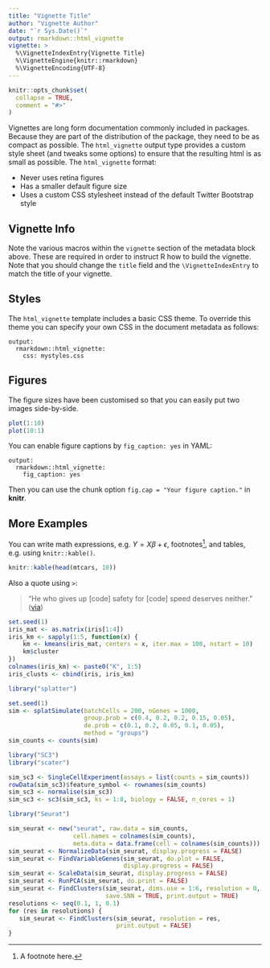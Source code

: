 ```yaml
---
title: "Vignette Title"
author: "Vignette Author"
date: "`r Sys.Date()`"
output: rmarkdown::html_vignette
vignette: >
  %\VignetteIndexEntry{Vignette Title}
  %\VignetteEngine{knitr::rmarkdown}
  %\VignetteEncoding{UTF-8}
---
```


```r
knitr::opts_chunk$set(
  collapse = TRUE,
  comment = "#>"
)
```

Vignettes are long form documentation commonly included in packages. Because they are part of the distribution of the package, they need to be as compact as possible. The `html_vignette` output type provides a custom style sheet (and tweaks some options) to ensure that the resulting html is as small as possible. The `html_vignette` format:

- Never uses retina figures
- Has a smaller default figure size
- Uses a custom CSS stylesheet instead of the default Twitter Bootstrap style

## Vignette Info

Note the various macros within the `vignette` section of the metadata block above. These are required in order to instruct R how to build the vignette. Note that you should change the `title` field and the `\VignetteIndexEntry` to match the title of your vignette.

## Styles

The `html_vignette` template includes a basic CSS theme. To override this theme you can specify your own CSS in the document metadata as follows:

    output: 
      rmarkdown::html_vignette:
        css: mystyles.css

## Figures

The figure sizes have been customised so that you can easily put two images side-by-side. 

```r
plot(1:10)
plot(10:1)
```

You can enable figure captions by `fig_caption: yes` in YAML:

    output:
      rmarkdown::html_vignette:
        fig_caption: yes

Then you can use the chunk option `fig.cap = "Your figure caption."` in **knitr**.

## More Examples

You can write math expressions, e.g. $Y = X\beta + \epsilon$, footnotes^[A footnote here.], and tables, e.g. using `knitr::kable()`.

```r
knitr::kable(head(mtcars, 10))
```

Also a quote using `>`:

> "He who gives up [code] safety for [code] speed deserves neither."
([via](https://twitter.com/hadleywickham/status/504368538874703872))

```r
set.seed(1)
iris_mat <- as.matrix(iris[1:4])
iris_km <- sapply(1:5, function(x) {
    km <- kmeans(iris_mat, centers = x, iter.max = 100, nstart = 10)
    km$cluster
})
colnames(iris_km) <- paste0("K", 1:5)
iris_clusts <- cbind(iris, iris_km)
```

```r
library("splatter")

set.seed(1)
sim <- splatSimulate(batchCells = 200, nGenes = 1000,
                     group.prob = c(0.4, 0.2, 0.2, 0.15, 0.05),
                     de.prob = c(0.1, 0.2, 0.05, 0.1, 0.05),
                     method = "groups")
sim_counts <- counts(sim)
```

```r
library("SC3")
library("scater")

sim_sc3 <- SingleCellExperiment(assays = list(counts = sim_counts))
rowData(sim_sc3)$feature_symbol <- rownames(sim_counts)
sim_sc3 <- normalise(sim_sc3)
sim_sc3 <- sc3(sim_sc3, ks = 1:8, biology = FALSE, n_cores = 1)
```

```r
library("Seurat")

sim_seurat <- new("seurat", raw.data = sim_counts,
                  cell.names = colnames(sim_counts),
                  meta.data = data.frame(cell = colnames(sim_counts)))
sim_seurat <- NormalizeData(sim_seurat, display.progress = FALSE)
sim_seurat <- FindVariableGenes(sim_seurat, do.plot = FALSE,
                                display.progress = FALSE)
sim_seurat <- ScaleData(sim_seurat, display.progress = FALSE)
sim_seurat <- RunPCA(sim_seurat, do.print = FALSE)
sim_seurat <- FindClusters(sim_seurat, dims.use = 1:6, resolution = 0,
                           save.SNN = TRUE, print.output = TRUE)
resolutions <- seq(0.1, 1, 0.1)
for (res in resolutions) {
   sim_seurat <- FindClusters(sim_seurat, resolution = res,
                              print.output = FALSE)
}
```

